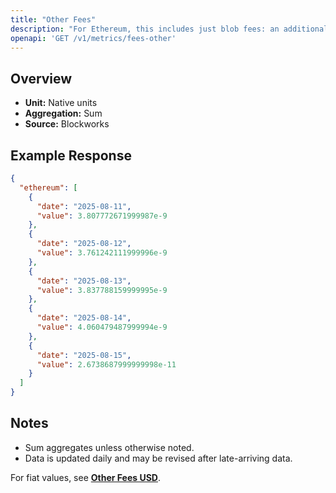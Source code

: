 ```yaml
---
title: "Other Fees"
description: "For Ethereum, this includes just blob fees: an additional fee for transactions that post data to \"blobs,\" which are specialized data availability solutions for L2 blockchains."
openapi: 'GET /v1/metrics/fees-other'
---
```


## Overview

- **Unit:** Native units
- **Aggregation:** Sum
- **Source:** Blockworks

## Example Response

```json
{
  "ethereum": [
    {
      "date": "2025-08-11",
      "value": 3.807772671999987e-9
    },
    {
      "date": "2025-08-12",
      "value": 3.761242111999996e-9
    },
    {
      "date": "2025-08-13",
      "value": 3.837788159999995e-9
    },
    {
      "date": "2025-08-14",
      "value": 4.060479487999994e-9
    },
    {
      "date": "2025-08-15",
      "value": 2.6738687999999998e-11
    }
  ]
}
```

## Notes
- Sum aggregates unless otherwise noted.
- Data is updated daily and may be revised after late-arriving data.


<Note>For fiat values, see **[Other Fees USD](./fees-other-usd)**.</Note>